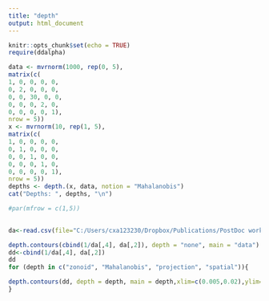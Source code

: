 ```yaml
---
title: "depth"
output: html_document
---
```


```r
knitr::opts_chunk$set(echo = TRUE)
require(ddalpha)

```


```r
data <- mvrnorm(1000, rep(0, 5),
matrix(c(
1, 0, 0, 0, 0,
0, 2, 0, 0, 0,
0, 0, 30, 0, 0,
0, 0, 0, 2, 0,
0, 0, 0, 0, 1),
nrow = 5))
x <- mvrnorm(10, rep(1, 5),
matrix(c(
1, 0, 0, 0, 0,
0, 1, 0, 0, 0,
0, 0, 1, 0, 0,
0, 0, 0, 1, 0,
0, 0, 0, 0, 1),
nrow = 5))
depths <- depth.(x, data, notion = "Mahalanobis")
cat("Depths: ", depths, "\n")
```
```r
#par(mfrow = c(1,5))
 

da<-read.csv(file="C:/Users/cxa123230/Dropbox/Publications/PostDoc work/Data Depth/results/centrality.txt",header =TRUE,sep="\t")

depth.contours(cbind(1/da[,4], da[,2]), depth = "none", main = "data")
dd<-cbind(1/da[,4], da[,2])
dd
for (depth in c("zonoid", "Mahalanobis", "projection", "spatial")){

depth.contours(dd, depth = depth, main = depth,xlim=c(0.005,0.02),ylim=c(-100,250))
}







 
```

  